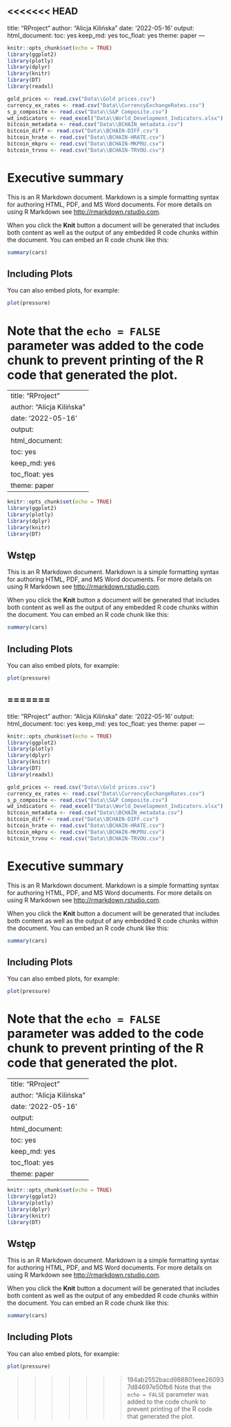 <<<<<<< HEAD
---
title: "RProject"
author: "Alicja Kilińska"
date: '2022-05-16'
output: 
  html_document: 
    toc: yes
    keep_md: yes
    toc_float: yes
    theme: paper
---

<!-- 
Library to install:

- ggplot2
- plotly
- dplyr
- knitr
- DT
- readxl
-->

<!-- Load the libraries -->
<!-- Hide warnings and messages -->

```r
knitr::opts_chunk$set(echo = TRUE)
library(ggplot2)
library(plotly)
library(dplyr)
library(knitr)
library(DT)
library(readxl)
```

<!-- Import Data from Files -->
```r
gold_prices <- read.csv("Data\\Gold prices.csv")
currency_ex_rates <- read.csv("Data\\CurrencyExchangeRates.csv")
s_p_composite <- read.csv("Data\\S&P Composite.csv")
wd_indicators <- read_excel("Data\\World_Development_Indicators.xlsx")
bitcoin_metadata <- read.csv("Data\\BCHAIN_metadata.csv")
bitcoin_diff <- read.csv("Data\\BCHAIN-DIFF.csv")
bitcoin_hrate <- read.csv("Data\\BCHAIN-HRATE.csv")
bitcoin_mkpru <- read.csv("Data\\BCHAIN-MKPRU.csv")
bitcoin_trvou <- read.csv("Data\\BCHAIN-TRVOU.csv")
```

# Executive summary

This is an R Markdown document. Markdown is a simple formatting syntax for authoring HTML, PDF, and MS Word documents. For more details on using R Markdown see <http://rmarkdown.rstudio.com>.

When you click the **Knit** button a document will be generated that includes both content as well as the output of any embedded R code chunks within the document. You can embed an R code chunk like this:

```r
summary(cars)
```

## Including Plots

You can also embed plots, for example:

```r
plot(pressure)
```

Note that the `echo = FALSE` parameter was added to the code chunk to prevent printing of the R code that generated the plot.
=======
---
title: "RProject"
author: "Alicja Kilińska"
date: '2022-05-16'
output: 
  html_document: 
    toc: yes
    keep_md: yes
    toc_float: yes
    theme: paper
---

<!-- 
Library to install
- ggplot2
- plotly
- dplyr
- knitr
- DT
-->

<!-- Load the libraries -->
<!-- Hide warnings and messages -->

```r
knitr::opts_chunk$set(echo = TRUE)
library(ggplot2)
library(plotly)
library(dplyr)
library(knitr)
library(DT)
```

## Wstęp

This is an R Markdown document. Markdown is a simple formatting syntax for authoring HTML, PDF, and MS Word documents. For more details on using R Markdown see <http://rmarkdown.rstudio.com>.

When you click the **Knit** button a document will be generated that includes both content as well as the output of any embedded R code chunks within the document. You can embed an R code chunk like this:

```r
summary(cars)
```

## Including Plots

You can also embed plots, for example:

```r
plot(pressure)
```

=======
---
title: "RProject"
author: "Alicja Kilińska"
date: '2022-05-16'
output: 
  html_document: 
    toc: yes
    keep_md: yes
    toc_float: yes
    theme: paper
---

<!-- 
Library to install:

- ggplot2
- plotly
- dplyr
- knitr
- DT
- readxl
-->

<!-- Load the libraries -->
<!-- Hide warnings and messages -->

```r
knitr::opts_chunk$set(echo = TRUE)
library(ggplot2)
library(plotly)
library(dplyr)
library(knitr)
library(DT)
library(readxl)
```

<!-- Import Data from Files -->
```r
gold_prices <- read.csv("Data\\Gold prices.csv")
currency_ex_rates <- read.csv("Data\\CurrencyExchangeRates.csv")
s_p_composite <- read.csv("Data\\S&P Composite.csv")
wd_indicators <- read_excel("Data\\World_Development_Indicators.xlsx")
bitcoin_metadata <- read.csv("Data\\BCHAIN_metadata.csv")
bitcoin_diff <- read.csv("Data\\BCHAIN-DIFF.csv")
bitcoin_hrate <- read.csv("Data\\BCHAIN-HRATE.csv")
bitcoin_mkpru <- read.csv("Data\\BCHAIN-MKPRU.csv")
bitcoin_trvou <- read.csv("Data\\BCHAIN-TRVOU.csv")
```

# Executive summary

This is an R Markdown document. Markdown is a simple formatting syntax for authoring HTML, PDF, and MS Word documents. For more details on using R Markdown see <http://rmarkdown.rstudio.com>.

When you click the **Knit** button a document will be generated that includes both content as well as the output of any embedded R code chunks within the document. You can embed an R code chunk like this:

```r
summary(cars)
```

## Including Plots

You can also embed plots, for example:

```r
plot(pressure)
```

Note that the `echo = FALSE` parameter was added to the code chunk to prevent printing of the R code that generated the plot.
=======
---
title: "RProject"
author: "Alicja Kilińska"
date: '2022-05-16'
output: 
  html_document: 
    toc: yes
    keep_md: yes
    toc_float: yes
    theme: paper
---

<!-- 
Library to install
- ggplot2
- plotly
- dplyr
- knitr
- DT
-->

<!-- Load the libraries -->
<!-- Hide warnings and messages -->

```r
knitr::opts_chunk$set(echo = TRUE)
library(ggplot2)
library(plotly)
library(dplyr)
library(knitr)
library(DT)
```

## Wstęp

This is an R Markdown document. Markdown is a simple formatting syntax for authoring HTML, PDF, and MS Word documents. For more details on using R Markdown see <http://rmarkdown.rstudio.com>.

When you click the **Knit** button a document will be generated that includes both content as well as the output of any embedded R code chunks within the document. You can embed an R code chunk like this:

```r
summary(cars)
```

## Including Plots

You can also embed plots, for example:

```r
plot(pressure)
```

>>>>>>> 194ab2552bacd988801eee260937d84697e50fb6
Note that the `echo = FALSE` parameter was added to the code chunk to prevent printing of the R code that generated the plot.